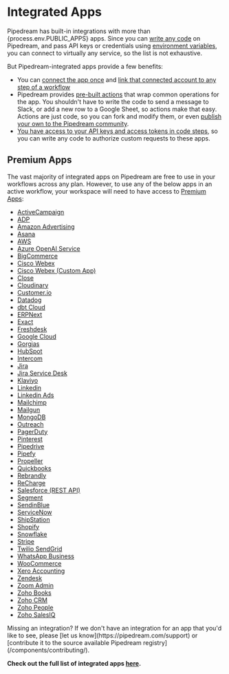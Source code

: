 
# Integrated Apps

Pipedream has built-in integrations with more than {process.env.PUBLIC_APPS} apps. Since you can [write any code](/workflows/building-workflows/code/nodejs/) on Pipedream, and pass API keys or credentials using [environment variables](/workflows/environment-variables/), you can connect to virtually any service, so the list is not exhaustive.

But Pipedream-integrated apps provide a few benefits:

- You can [connect the app once](/apps/connected-accounts/) and [link that connected account to any step of a workflow](/apps/connected-accounts/#connecting-accounts)
- Pipedream provides [pre-built actions](/components/contributing/#actions) that wrap common operations for the app. You shouldn't have to write the code to send a message to Slack, or add a new row to a Google Sheet, so actions make that easy. Actions are just code, so you can fork and modify them, or even [publish your own to the Pipedream community](/components/contributing/).
- [You have access to your API keys and access tokens in code steps](/workflows/building-workflows/code/nodejs/auth/), so you can write any code to authorize custom requests to these apps.

## Premium Apps

The vast majority of integrated apps on Pipedream are free to use in your workflows across any plan. However, to use any of the below apps in an active workflow, your workspace will need to have access to [Premium Apps](https://pipedream.com/pricing):

- [ActiveCampaign](https://pipedream.com/apps/activecampaign)
- [ADP](https://pipedream.com/apps/adp)
- [Amazon Advertising](https://pipedream.com/apps/amazon_advertising)
- [Asana](https://pipedream.com/apps/asana)
- [AWS](https://pipedream.com/apps/aws)
- [Azure OpenAI Service](https://pipedream.com/apps/azure-openai-service)
- [BigCommerce](https://pipedream.com/apps/bigcommerce)
- [Cisco Webex](https://pipedream.com/apps/cisco-webex)
- [Cisco Webex (Custom App)](https://pipedream.com/apps/cisco-webex-custom-app)
- [Close](https://pipedream.com/apps/close)
- [Cloudinary](https://pipedream.com/apps/cloudinary)
- [Customer.io](https://pipedream.com/apps/customer-io)
- [Datadog](https://pipedream.com/apps/datadog)
- [dbt Cloud](https://pipedream.com/apps/dbt)
- [ERPNext](https://pipedream.com/apps/erpnext)
- [Exact](https://pipedream.com/apps/exact)
- [Freshdesk](https://pipedream.com/apps/freshdesk)
- [Google Cloud](https://pipedream.com/apps/google-cloud)
- [Gorgias](https://pipedream.com/apps/gorgias-oauth)
- [HubSpot](https://pipedream.com/apps/hubspot)
- [Intercom](https://pipedream.com/apps/intercom)
- [Jira](https://pipedream.com/apps/jira)
- [Jira Service Desk](https://pipedream.com/apps/jira-service-desk)
- [Klaviyo](https://pipedream.com/apps/klaviyo)
- [Linkedin](https://pipedream.com/apps/linkedin)
- [Linkedin Ads](https://pipedream.com/apps/linkedin-ads)
- [Mailchimp](https://pipedream.com/apps/mailchimp)
- [Mailgun](https://pipedream.com/apps/mailgun)
- [MongoDB](https://pipedream.com/apps/mongodb)
- [Outreach](https://pipedream.com/apps/outreach)
- [PagerDuty](https://pipedream.com/apps/pagerduty)
- [Pinterest](https://pipedream.com/apps/pinterest)
- [Pipedrive](https://pipedream.com/apps/pipedrive)
- [Pipefy](https://pipedream.com/apps/pipefy)
- [Propeller](https://pipedream.com/apps/propeller)
- [Quickbooks](https://pipedream.com/apps/quickbooks)
- [Rebrandly](https://pipedream.com/apps/rebrandly)
- [ReCharge](https://pipedream.com/apps/recharge)
- [Salesforce (REST API)](https://pipedream.com/apps/salesforce_rest_api)
- [Segment](https://pipedream.com/apps/segment)
- [SendinBlue](https://pipedream.com/apps/sendinblue)
- [ServiceNow](https://pipedream.com/apps/servicenow)
- [ShipStation](https://pipedream.com/apps/shipstation)
- [Shopify](https://pipedream.com/apps/shopify)
- [Snowflake](https://pipedream.com/apps/snowflake)
- [Stripe](https://pipedream.com/apps/stripe)
- [Twilio SendGrid](https://pipedream.com/apps/sendgrid)
- [WhatsApp Business](https://pipedream.com/apps/whatsapp-business)
- [WooCommerce](https://pipedream.com/apps/woocommerce)
- [Xero Accounting](https://pipedream.com/apps/xero_accounting_api)
- [Zendesk](https://pipedream.com/apps/zendesk)
- [Zoom Admin](https://pipedream.com/apps/zoom_admin)
- [Zoho Books](https://pipedream.com/apps/zoho_books)
- [Zoho CRM](https://pipedream.com/apps/zoho_crm)
- [Zoho People](https://pipedream.com/apps/zoho_people)
- [Zoho SalesIQ](https://pipedream.com/apps/zoho_salesiq)

<Callout type="info">
Missing an integration?
If we don't have an integration for an app that you'd like to see, please [let us know](https://pipedream.com/support) or [contribute it to the source available Pipedream registry](/components/contributing/).
</Callout>

**Check out the full list of integrated apps [here](https://pipedream.com/apps).**
